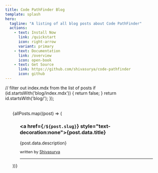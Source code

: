 ```yaml
---
title: Code PathFinder Blog
template: splash
hero:
  tagline: "A listing of all blog posts about Code PathFinder"
  actions:
    - text: Install Now
      link: /quickstart
      icon: right-arrow
      variant: primary
    - text: Documentation
      link: /overview
      icon: open-book
    - text: Get Source
      link: https://github.com/shivasurya/code-pathfinder
      icon: github
---
```



  // filter out index.mdx from the list of posts
  if (id.startsWith('blog/index.mdx')) {
    return false;
  }
  return id.startsWith('blog/');
});

<PostHogLayout />
<div style="margin: 2rem auto; padding: 0 1.5rem; max-width: 800px;">


  {allPosts.map((post) => (
      <ul style="list-style-type: none;">
      <li> <h3><a href={`/${post.slug}`} style="text-decoration:none">{post.data.title}</a></h3></li>
      {post.data.description}
     <p style="font-size: 0.8rem;">written by <a href="https://shivasurya.me">Shivasurya</a></p>
     <hr />
     </ul>
  ))}

</div>
